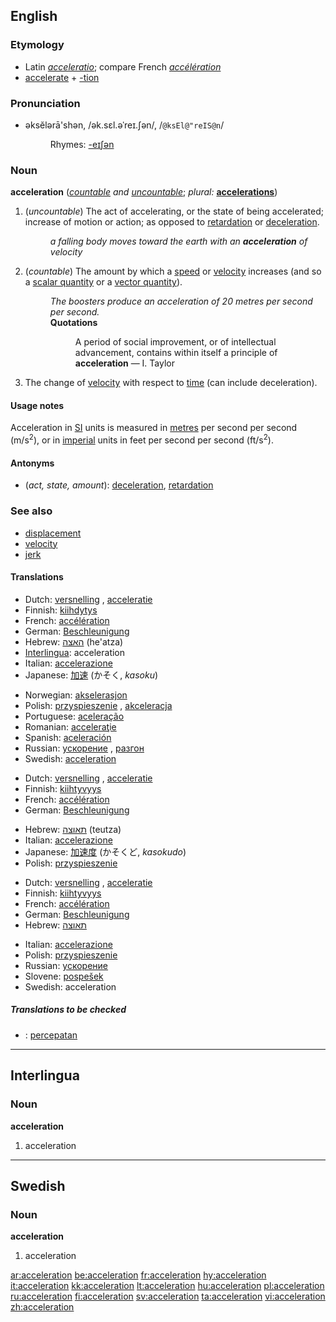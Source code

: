 ==English==

===Etymology===
*Latin ''[[acceleratio]]''; compare French ''[[accélération]]''
*[[accelerate]] + [[-tion]]

===Pronunciation===
*əksĕlərā'shən, /ək.sɛl.əˈreɪ.ʃən/, /<tt>@ksEl@"reIS@n</tt>/
*:Rhymes: [[Rhymes:English:-eɪʃǝn|-eɪʃǝn]]

===Noun===
'''acceleration''' (''[[countable]] and [[uncountable]]''; ''plural:'' '''[[accelerations]]''')

#<!--DefA-->(''uncountable'') The act of accelerating, or the state of being accelerated; increase of motion or action; as opposed to [[retardation]] or [[deceleration]].
#:''a falling body moves toward the earth with an '''acceleration''' of velocity''
#<!--DefB-->(''countable'') The amount by which a [[speed]] or [[velocity]] increases (and so a [[scalar quantity]] or a [[vector quantity]]).
#:''The boosters produce an acceleration of 20 metres per second per second.''
#:'''Quotations'''
#::A period of social improvement, or of intellectual advancement, contains within itself a principle of '''acceleration''' &mdash; I. Taylor
#<!--DefC-->{{physics}} The change of [[velocity]] with respect to [[time]] (can include deceleration).

====Usage notes====
Acceleration in [[SI]] units is measured in [[metre]]s per second per second (m/s<sup>2</sup>), or in [[imperial]] units in feet per second per second (ft/s<sup>2</sup>).

====Antonyms====
*<!--DefA--><!--DefB--><!--DefC-->(''act, state, amount''): [[deceleration]], [[retardation]]

===See also===
*[[displacement]]
*[[velocity]]
*[[jerk]]

<!--these need to go on separate pages
===Derived terms===
''all from astronomy and physics''

*'''Acceleration of the moon''': the increase of the moon's mean motion in its orbit, in consequence of which its period of revolution is now shorter than in ancient times
*'''Acceleration and retardation of the tides''': See '''Priming of the tides''', under [[Priming]]
*'''Diurnal acceleration of the fixed stars''': the amount by which their apparent diurnal motion exceeds that of the sun, in consequence of which they daily come to the meridian of any place about three minutes fifty-six seconds of solar time earlier than on the day preceding
*'''Acceleration of the planets''': the increasing velocity of their motion, in proceeding from the apogee to the perigee of their orbits
-->

====Translations====

{{trans-top|act, state}}
*Dutch: [[versnelling]] {{f}}, [[acceleratie]] {{f}}
*Finnish: [[kiihdytys]]
*French: [[accélération]] {{f}}
*German: [[Beschleunigung]] {{f}}
*Hebrew: [[האצה]] (he'atza) {{f}}
*[[Interlingua]]: acceleration
*Italian: [[accelerazione]] {{f}}
*Japanese: [[加速]] (かそく, ''kasoku'')
{{trans-mid}}
*Norwegian: [[akselerasjon]] {{c}}
*Polish: [[przyspieszenie]] {{n}}, [[akceleracja]] {{f}}
*Portuguese: [[aceleração]] {{f}}
*Romanian: [[acceleraţie]] {{f}}
*Spanish: [[aceleración]]
*Russian: [[ускорение]] {{f}}, [[разгон]] {{m}}
*Swedish: [[acceleration#Swedish|acceleration]] {{c}}
{{trans-bottom}}

{{trans-top|amount}}
*Dutch: [[versnelling]] {{f}}, [[acceleratie]] {{f}}
*Finnish: [[kiihtyvyys]]
*French: [[accélération]] {{f}}
*German: [[Beschleunigung]] {{f}}
{{trans-mid}}
*Hebrew: [[תאוצה]] (teutza) {{f}}
*Italian: [[accelerazione]] {{f}}
*Japanese: [[加速度]] (かそくど, ''kasokudo'')
*Polish: [[przyspieszenie]] {{n}}
{{trans-bottom}}

{{trans-top|(physics)}}
*Dutch: [[versnelling]] {{f}}, [[acceleratie]] {{f}}
*Finnish: [[kiihtyvyys]]
*French: [[accélération]] {{f}}
*German: [[Beschleunigung]] {{f}}
*Hebrew: [[תאוצה]] {{f}}
{{trans-mid}}
*Italian: [[accelerazione]] {{f}}
*Polish: [[przyspieszenie]] {{n}}
*Russian: [[ускорение]] {{f}}
*Slovene: [[pospešek]] {{m}}
*Swedish: acceleration {{c}}
{{trans-bottom}}


=====Translations to be checked=====
{{checktrans}}
*{{ttbc|Indonesian}}: [[cepat|percepatan]]

----

==Interlingua==
===Noun===
'''acceleration'''

#<!--DefA-->acceleration
----
==Swedish==
===Noun===
'''acceleration'''

#<!--DefA-->acceleration

[[ar:acceleration]]
[[be:acceleration]]
[[fr:acceleration]]
[[hy:acceleration]]
[[it:acceleration]]
[[kk:acceleration]]
[[lt:acceleration]]
[[hu:acceleration]]
[[pl:acceleration]]
[[ru:acceleration]]
[[fi:acceleration]]
[[sv:acceleration]]
[[ta:acceleration]]
[[vi:acceleration]]
[[zh:acceleration]]